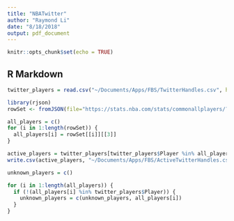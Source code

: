 ```yaml
---
title: "NBATwitter"
author: "Raymond Li"
date: "8/18/2018"
output: pdf_document
---
```


```r
knitr::opts_chunk$set(echo = TRUE)
```

## R Markdown

```r
twitter_players = read.csv("~/Documents/Apps/FBS/TwitterHandles.csv", header = TRUE, sep = ",")[, c(2,3)]
```

```r
library(rjson)
rowSet <- fromJSON(file="https://stats.nba.com/stats/commonallplayers/?LeagueID=00&Season=2019-20&IsOnlyCurrentSeason=1")["resultSets"][[1]][[1]]$rowSet
```

```r
all_players = c()
for (i in 1:length(rowSet)) {
  all_players[i] = rowSet[[i]][[3]]
}
```

```r
active_players = twitter_players[twitter_players$Player %in% all_players, ]
write.csv(active_players, "~/Documents/Apps/FBS/ActiveTwitterHandles.csv")
```

```r
unknown_players = c()

for (i in 1:length(all_players)) {
  if (!(all_players[i] %in% twitter_players$Player)) {
    unknown_players = c(unknown_players, all_players[i])
  } 
}
```

